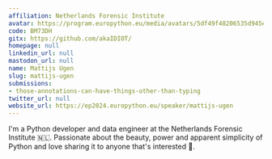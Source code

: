 ```yaml
---
affiliation: Netherlands Forensic Institute
avatar: https://program.europython.eu/media/avatars/5df49f48206535d945e55aa4f9db75a0_5XthRtf.jpg
code: BM73DH
gitx: https://github.com/akaIDIOT/
homepage: null
linkedin_url: null
mastodon_url: null
name: Mattijs Ugen
slug: mattijs-ugen
submissions:
- those-annotations-can-have-things-other-than-typing
twitter_url: null
website_url: https://ep2024.europython.eu/speaker/mattijs-ugen
---
```


I'm a Python developer and data engineer at the Netherlands Forensic Institute 🇳🇱. Passionate about the beauty, power and apparent simplicity of Python and love sharing it to anyone that's interested 🤩.
